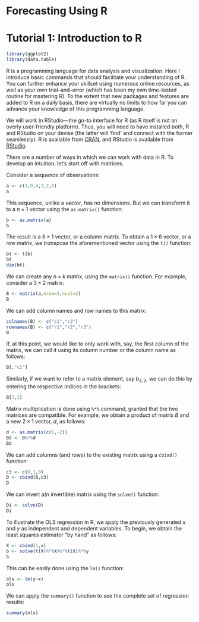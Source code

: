# Forecasting Using R {-}

# Tutorial 1: Introduction to R {-}

```r
library(ggplot2)
library(data.table)
```

R is a programming language for data analysis and visualization. Here I introduce basic commands that should facilitate your understanding of R. You can further enhance your skillset using numerous online resources, as well as your own trial--and--error (which has been my own time-tested routine for mastering R). To the extent that new packages and features are added to R on a daily basis, there are virtually no limits to how far you can advance your knowledge of this programming language. 

We will work in RStudio---the go-to interface for R (as R itself is not an overly user-friendly platform). Thus, you will need to have installed both, R and RStudio on your devise (the latter will 'find' and connect with the former seamlessly). R is available from [CRAN](https://cran.r-project.org/){target="_blank"}, and RStudio is available from [RStudio](https://www.rstudio.com/){target="_blank"}. 

There are a number of ways in which we can work with data in R. To develop an intuition, let's start off with matrices. 

Consider a sequence of observations:
```r
a <- c(1,0,4,3,2,6)
a
```

This sequence, unlike a *vector*, has no dimensions. But we can transform it to a $n \times 1$ vector using the `as.matrix()` function: 
```r
b <- as.matrix(a)
b
```

The result is a $6 \times 1$ vector, or a column matrix. To obtain a $1 \times 6$ vector, or a row matrix, we *transpose* the aforementioned vector using the `t()` function:
```r
bt <- t(b)
bt
dim(bt)
```

We can create any $n \times k$ matrix, using the `matrix()` function. For example, consider a $3 \times 2$ matrix:
```r
B <- matrix(a,nrow=3,ncol=2)
B
```

We can add column names and row names to this matrix:
```r
colnames(B) <- c("c1","c2")
rownames(B) <- c("r1","r2","r3")
B
```

If, at this point, we would like to only work with, say, the first column of the matrix, we can call it using its column number or the column name as follows:
```r
B[,"c1"]
```

Similarly, if we want to refer to a matrix element, say $b_{3,2}$, we can do this by entering the respective indices in the brackets:
```r
B[3,2]
```

Matrix multiplication is done using `%*%` command, granted that the two matrices are compatible. For example, we obtain a product of matrix $B$ and a new $2 \times 1$ vector, $d$, as follows:
```r
d <- as.matrix(c(5,-2))
Bd <- B%*%d
Bd
```

We can add columns (and rows) to the existing matrix using a `cbind()` function:
```r
c3 <- c(0,1,0)
D <- cbind(B,c3)
D
```

We can invert a(n invertible) matrix using the `solve()` function:
```r
Di <- solve(D)
Di
```

To illustrate the OLS regression in R, we apply the previously generated $x$ and $y$ as independent and dependent variables. To begin, we obtain the least squares estimator "by hand" as follows:
```r
X <- cbind(1,x)
b <- solve(t(X)%*%X)%*%t(X)%*%y
b
```

This can be easily done using the `lm()` function:
```r
ols <- lm(y~x)
ols
```

We can apply the `summary()` function to see the complete set of regression results:
```r
summary(ols)
```



